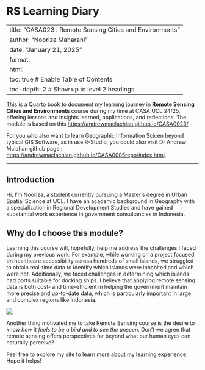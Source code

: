 # RS Learning Diary

---
title: "CASA023 : Remote Sensing Cities and Environments"
author: "Nooriza Maharani"
date: "January 21, 2025"
format:
  html:
    toc: true    # Enable Table of Contents
    toc-depth: 2 # Show up to level 2 headings
---

This is a Quarto book to document my learning journey in **Remote Sensing Cities and Environments** course during my time at CASA UCL 24/25, offering lessons and insights learned, applications, and reflections. The module is based on this <https://andrewmaclachlan.github.io/CASA0023/>.

For you who also want to learn Geographic Information Scicen beyond typical GIS Software, as in use R-Studio, you could also visit Dr Andrew Mclahan github page : <https://andrewmaclachlan.github.io/CASA0005repo/index.html>.

------------------------------------------------------------------------

## Introduction

Hi, I’m Nooriza, a student currently pursuing a Master's degree in Urban Spatial Science at UCL. I have an academic background in Geography with a specialization in Regional Development Studies and have gained substantial work experience in government consultancies in Indonesia.

## Why do I choose this module?

Learning this course will, hopefully, help me address the challenges I faced during my previous work. For example, while working on a project focused on healthcare accessibility across hundreds of small islands, we struggled to obtain real-time data to identify which islands were inhabited and which were not. Additionally, we faced challenges in determining which islands had ports suitable for docking ships. I believe that applying remote sensing data is both cost- and time-efficient in helping the government maintain more precise and up-to-date data, which is particularly important in large and complex regions like Indonesia.

![](images/ggd7oxp59qb31.jpeg)

Another thing motivated me to take Remote Sensing course is the desire to know *how it feels to be a bird and to see the unseen.* Don't we agree that remote sensing offers perspectives far beyond what our human eyes can naturally perceive?

Feel free to explore my site to learn more about my learning experience. Hope it helps!
